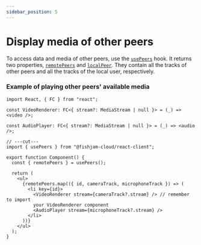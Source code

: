 ```yaml
---
sidebar_position: 5
---
```


# Display media of other peers

To access data and media of other peers, use the [`usePeers`](../../api/web/functions/usePeers) hook.
It returns two properties, [`remotePeers`](../../api/web/functions/usePeers) and [`localPeer`](../../api/web/functions/usePeers).
They contain all the tracks of other peers and all the tracks of the local user, respectively.

### Example of playing other peers' available media

```tsx
import React, { FC } from "react";

const VideoRenderer: FC<{ stream?: MediaStream | null }> = (_) => <video />;

const AudioPlayer: FC<{ stream?: MediaStream | null }> = (_) => <audio />;

// ---cut---
import { usePeers } from "@fishjam-cloud/react-client";

export function Component() {
  const { remotePeers } = usePeers();

  return (
    <ul>
      {remotePeers.map(({ id, cameraTrack, microphoneTrack }) => (
        <li key={id}>
          <VideoRenderer stream={cameraTrack?.stream} /> // remember to import
          your VideoRenderer component
          <AudioPlayer stream={microphoneTrack?.stream} />
        </li>
      ))}
    </ul>
  );
}
```
